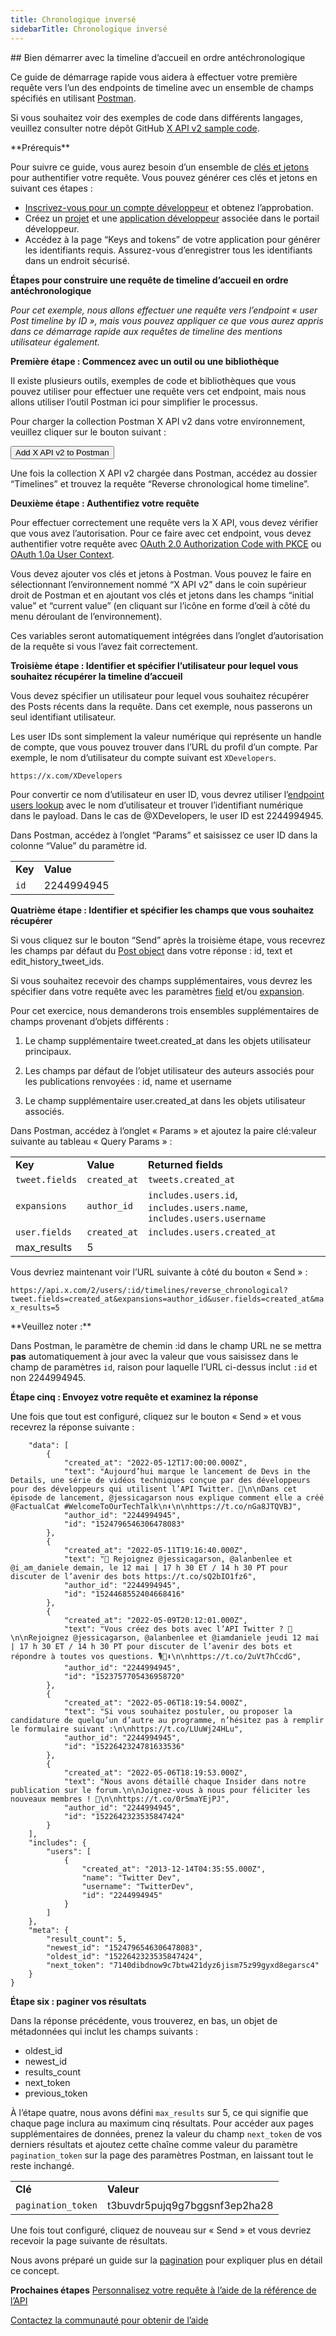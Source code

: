 ```yaml
---
title: Chronologique inversé
sidebarTitle: Chronologique inversé
---
```



<div id="getting-started-with-reverse-chronological-home-timeline">
  ## Bien démarrer avec la timeline d’accueil en ordre antéchronologique
</div>

Ce guide de démarrage rapide vous aidera à effectuer votre première requête vers l’un des endpoints de timeline avec un ensemble de champs spécifiés en utilisant [Postman](/fr/tutorials/postman-getting-started).

Si vous souhaitez voir des exemples de code dans différents langages, veuillez consulter notre dépôt GitHub [X API v2 sample code](https://github.com/xdevplatform/Twitter-API-v2-sample-code).

<Note>
  **Prérequis**

  Pour suivre ce guide, vous aurez besoin d’un ensemble de [clés et jetons](/fr/resources/fundamentals/authentication) pour authentifier votre requête. Vous pouvez générer ces clés et jetons en suivant ces étapes :

  * [Inscrivez-vous pour un compte développeur](https://developer.x.com/en/apply-for-access) et obtenez l’approbation.
  * Créez un [projet](/fr/resources/fundamentals/projects) et une [application développeur](/fr/resources/fundamentals/developer-apps) associée dans le portail développeur.
  * Accédez à la page “Keys and tokens” de votre application pour générer les identifiants requis. Assurez-vous d’enregistrer tous les identifiants dans un endroit sécurisé.
</Note>

**Étapes pour construire une requête de timeline d’accueil en ordre antéchronologique**

*Pour cet exemple, nous allons effectuer une requête vers l’endpoint « user Post timeline by ID », mais vous pouvez appliquer ce que vous aurez appris dans ce démarrage rapide aux requêtes de timeline des mentions utilisateur également.*

**Première étape : Commencez avec un outil ou une bibliothèque**

Il existe plusieurs outils, exemples de code et bibliothèques que vous pouvez utiliser pour effectuer une requête vers cet endpoint, mais nous allons utiliser l’outil Postman ici pour simplifier le processus.

Pour charger la collection Postman X API v2 dans votre environnement, veuillez cliquer sur le bouton suivant :

<Button href="https://app.getpostman.com/run-collection/9956214-784efcda-ed4c-4491-a4c0-a26470a67400">
  Add X API v2 to Postman
</Button>

Une fois la collection X API v2 chargée dans Postman, accédez au dossier “Timelines” et trouvez la requête “Reverse chronological home timeline”.

**Deuxième étape : Authentifiez votre requête**

Pour effectuer correctement une requête vers la X API, vous devez vérifier que vous avez l’autorisation. Pour ce faire avec cet endpoint, vous devez authentifier votre requête avec [OAuth 2.0 Authorization Code with PKCE](/fr/resources/fundamentals/authentication#oauth-2-0-authorization-code-flow-with-pkce-3) ou [OAuth 1.0a User Context](/fr/resources/fundamentals/authentication).

Vous devez ajouter vos clés et jetons à Postman. Vous pouvez le faire en sélectionnant l’environnement nommé “X API v2” dans le coin supérieur droit de Postman et en ajoutant vos clés et jetons dans les champs “initial value” et “current value” (en cliquant sur l’icône en forme d’œil à côté du menu déroulant de l’environnement).

Ces variables seront automatiquement intégrées dans l’onglet d’autorisation de la requête si vous l’avez fait correctement.

**Troisième étape : Identifier et spécifier l’utilisateur pour lequel vous souhaitez récupérer la timeline d’accueil**

Vous devez spécifier un utilisateur pour lequel vous souhaitez récupérer des Posts récents dans la requête. Dans cet exemple, nous passerons un seul identifiant utilisateur.

Les user IDs sont simplement la valeur numérique qui représente un handle de compte, que vous pouvez trouver dans l’URL du profil d’un compte. Par exemple, le nom d’utilisateur du compte suivant est `XDevelopers`.

`https://x.com/XDevelopers`

Pour convertir ce nom d’utilisateur en user ID, vous devrez utiliser l’[endpoint users lookup](/fr/x-api/users/lookup/introduction) avec le nom d’utilisateur et trouver l’identifiant numérique dans le payload. Dans le cas de @XDevelopers, le user ID est 2244994945.

Dans Postman, accédez à l’onglet “Params” et saisissez ce user ID dans la colonne “Value” du paramètre id.

|     |     |
| :--- | :--- |
| **Key** | **Value** |
| `id` | 2244994945 |

**Quatrième étape : Identifier et spécifier les champs que vous souhaitez récupérer**

Si vous cliquez sur le bouton “Send” après la troisième étape, vous recevrez les champs par défaut du [Post object](/fr/x-api/fundamentals/data-dictionary#tweet) dans votre réponse : id, text et edit&#95;history&#95;tweet&#95;ids.

Si vous souhaitez recevoir des champs supplémentaires, vous devrez les spécifier dans votre requête avec les paramètres [field](/fr/x-api/fundamentals/fields) et/ou [expansion](/fr/x-api/fundamentals/expansions).

Pour cet exercice, nous demanderons trois ensembles supplémentaires de champs provenant d’objets différents :

1. Le champ supplémentaire tweet.created&#95;at dans les objets utilisateur principaux.

2. Les champs par défaut de l’objet utilisateur des auteurs associés pour les publications renvoyées : id, name et username

3. Le champ supplémentaire user.created&#95;at dans les objets utilisateur associés.
    

Dans Postman, accédez à l’onglet « Params » et ajoutez la paire clé:valeur suivante au tableau « Query Params » :

|     |     |     |
| :--- | :--- | :--- |
| **Key** | **Value** | **Returned fields** |
| `tweet.fields` | `created_at` | `tweets.created_at` |
| `expansions` | `author_id` | `includes.users.id`, `includes.users.name`, `includes.users.username` |
| `user.fields` | `created_at` | `includes.users.created_at` |
| max&#95;results | 5   |     |

Vous devriez maintenant voir l’URL suivante à côté du bouton « Send » :

`https://api.x.com/2/users/:id/timelines/reverse_chronological?tweet.fields=created_at&expansions=author_id&user.fields=created_at&max_results=5`

<Info>
  **Veuillez noter :**

  Dans Postman, le paramètre de chemin :id dans le champ URL ne se mettra **pas** automatiquement à jour avec la valeur que vous saisissez dans le champ de paramètres `id`, raison pour laquelle l’URL ci-dessus inclut `:id` et non 2244994945.
</Info>

**Étape cinq : Envoyez votre requête et examinez la réponse**

Une fois que tout est configuré, cliquez sur le bouton « Send » et vous recevrez la réponse suivante :

```{
	"data": [
		{
			"created_at": "2022-05-12T17:00:00.000Z",
			"text": "Aujourd’hui marque le lancement de Devs in the Details, une série de vidéos techniques conçue par des développeurs pour des développeurs qui utilisent l’API Twitter. 🚀\n\nDans cet épisode de lancement, @jessicagarson nous explique comment elle a créé @FactualCat #WelcomeToOurTechTalk\n⬇️\n\nhttps://t.co/nGa8JTQVBJ",
			"author_id": "2244994945",
			"id": "1524796546306478083"
		},
		{
			"created_at": "2022-05-11T19:16:40.000Z",
			"text": "📢 Rejoignez @jessicagarson, @alanbenlee et @i_am_daniele demain, le 12 mai | 17 h 30 ET / 14 h 30 PT pour discuter de l’avenir des bots https://t.co/sQ2bIO1fz6",
			"author_id": "2244994945",
			"id": "1524468552404668416"
		},
		{
			"created_at": "2022-05-09T20:12:01.000Z",
			"text": "Vous créez des bots avec l’API Twitter ? 🤖\n\nRejoignez @jessicagarson, @alanbenlee et @iamdaniele jeudi 12 mai | 17 h 30 ET / 14 h 30 PT pour discuter de l’avenir des bots et répondre à toutes vos questions. 🎙📆⬇️\n\nhttps://t.co/2uVt7hCcdG",
			"author_id": "2244994945",
			"id": "1523757705436958720"
		},
		{
			"created_at": "2022-05-06T18:19:54.000Z",
			"text": "Si vous souhaitez postuler, ou proposer la candidature de quelqu’un d’autre au programme, n’hésitez pas à remplir le formulaire suivant :\n\nhttps://t.co/LUuWj24HLu",
			"author_id": "2244994945",
			"id": "1522642324781633536"
		},
		{
			"created_at": "2022-05-06T18:19:53.000Z",
			"text": "Nous avons détaillé chaque Insider dans notre publication sur le forum.\n\nJoignez-vous à nous pour féliciter les nouveaux membres ! 🥳\n\nhttps://t.co/0r5maYEjPJ",
			"author_id": "2244994945",
			"id": "1522642323535847424"
		}
	],
	"includes": {
		"users": [
			{
				"created_at": "2013-12-14T04:35:55.000Z",
				"name": "Twitter Dev",
				"username": "TwitterDev",
				"id": "2244994945"
			}
		]
	},
	"meta": {
		"result_count": 5,
		"newest_id": "1524796546306478083",
		"oldest_id": "1522642323535847424",
		"next_token": "7140dibdnow9c7btw421dyz6jism75z99gyxd8egarsc4"
	}
}
```

**Étape six : paginer vos résultats**

Dans la réponse précédente, vous trouverez, en bas, un objet de métadonnées qui inclut les champs suivants :

* oldest&#95;id
* newest&#95;id
* results&#95;count
* next&#95;token
* previous&#95;token

À l’étape quatre, nous avons défini `max_results` sur 5, ce qui signifie que chaque page inclura au maximum cinq résultats. Pour accéder aux pages supplémentaires de données, prenez la valeur du champ `next_token` de vos derniers résultats et ajoutez cette chaîne comme valeur du paramètre `pagination_token` sur la page des paramètres Postman, en laissant tout le reste inchangé. 

|     |     |
| :--- | :--- |
| **Clé** | **Valeur** |
| `pagination_token` | t3buvdr5pujq9g7bggsnf3ep2ha28 |

Une fois tout configuré, cliquez de nouveau sur « Send » et vous devriez recevoir la page suivante de résultats. 

Nous avons préparé un guide sur la [pagination](/fr/x-api/fundamentals/pagination) pour expliquer plus en détail ce concept. 

**Prochaines étapes**
[Personnalisez votre requête à l’aide de la référence de l’API](/fr/x-api/posts/timelines#api-reference-index)

[Contactez la communauté pour obtenir de l’aide](https://devcommunity.x.com "Contactez la communauté pour obtenir de l’aide")